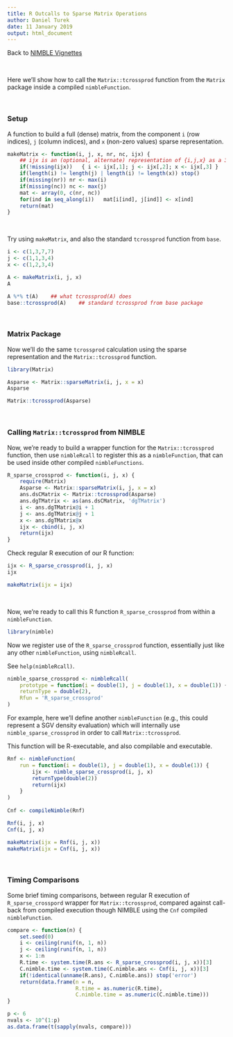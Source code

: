 ```yaml
---
title: R Outcalls to Sparse Matrix Operations
author: Daniel Turek
date: 11 January 2019
output: html_document
---
```


<!---
danielturek.github.io/public/sparseMatrixCall/sparseMatrixCall.html
-->

Back to [NIMBLE Vignettes](https://danielturek.github.io/public/nimble_vignettes.html)

\    


Here we'll show how to call the `Matrix::tcrossprod` function from the
`Matrix` package inside a compiled `nimbleFunction`.

\   

### Setup

A function to build a full (dense) matrix, from the component `i` (row
indices), `j` (column indices), and `x` (non-zero values) sparse representation.

```r
makeMatrix <- function(i, j, x, nr, nc, ijx) {
    ## ijx is an (optional, alternate) representation of {i,j,x} as a 3-column array
    if(!missing(ijx))   { i <- ijx[,1]; j <- ijx[,2]; x <- ijx[,3] }
    if(length(i) != length(j) | length(i) != length(x)) stop()
    if(missing(nr)) nr <- max(i)
    if(missing(nc)) nc <- max(j)
    mat <- array(0, c(nr, nc))
    for(ind in seq_along(i))   mat[i[ind], j[ind]] <- x[ind]
    return(mat)
}
```

\   

Try using `makeMatrix`, and also the standard `tcrossprod` function from `base`.

```r
i <- c(1,3,7,7)
j <- c(1,1,3,4)
x <- c(1,2,3,4)

A <- makeMatrix(i, j, x)
A

A %*% t(A)    ## what tcrossprod(A) does
base::tcrossprod(A)    ## standard tcrossprod from base package
```
\   

### Matrix Package

Now we'll do the same `tcrossprod` calculation using the sparse
representation and the `Matrix::tcrossprod` function.

```r
library(Matrix)

Asparse <- Matrix::sparseMatrix(i, j, x = x)
Asparse

Matrix::tcrossprod(Asparse)
```

\   

### Calling `Matrix::tcrossprod` from NIMBLE

Now, we're ready to build a wrapper function for the
`Matrix::tcrossprod` function, then use `nimbleRcall` to register
this as a `nimbleFunction`, that can be used inside other compiled `nimbleFunctions`.


```r
R_sparse_crossprod <- function(i, j, x) {
    require(Matrix)
    Asparse <- Matrix::sparseMatrix(i, j, x = x)
    ans.dsCMatrix <- Matrix::tcrossprod(Asparse)
    ans.dgTMatrix <- as(ans.dsCMatrix, 'dgTMatrix')
    i <- ans.dgTMatrix@i + 1
    j <- ans.dgTMatrix@j + 1
    x <- ans.dgTMatrix@x
    ijx <- cbind(i, j, x)
    return(ijx)
}
```

Check regular R execution of our R function:

```r
ijx <- R_sparse_crossprod(i, j, x)
ijx

makeMatrix(ijx = ijx)
```

\   

Now, we're ready to call this R function `R_sparse_crossprod` from
within a `nimbleFunction`.

```r
library(nimble)
```

Now we register use of the `R_sparse_crossprod` function, essentially just like any
other `nimbleFunction`, using `nimbleRcall`.

See `help(nimbleRcall)`.

```r
nimble_sparse_crossprod <- nimbleRcall(
    prototype = function(i = double(1), j = double(1), x = double(1)) {},
    returnType = double(2),
    Rfun = 'R_sparse_crossprod'
)
```

For example, here we'll define another `nimbleFunction` (e.g.,
this could represent a SGV density evaluation) which will internally
use `nimble_sparse_crossprod` in order to call `Matrix::tcrossprod`.

This function will be R-executable, and also compilable and executable.

```r
Rnf <- nimbleFunction(
    run = function(i = double(1), j = double(1), x = double(1)) {
        ijx <- nimble_sparse_crossprod(i, j, x)
        returnType(double(2))
        return(ijx)
    }
)
     
Cnf <- compileNimble(Rnf)

Rnf(i, j, x)
Cnf(i, j, x)

makeMatrix(ijx = Rnf(i, j, x))
makeMatrix(ijx = Cnf(i, j, x))
```

\   

### Timing Comparisons

Some brief timing comparisons, between regular R execution of
`R_sparse_crosspord` wrapper for `Matrix::tcrossprod`, compared
against call-back from compiled execution though NIMBLE using the
`Cnf` compiled `nimbleFunction`.

```r
compare <- function(n) {
    set.seed(0)
    i <- ceiling(runif(n, 1, n))
    j <- ceiling(runif(n, 1, n))
    x <- 1:n
    R.time <- system.time(R.ans <- R_sparse_crossprod(i, j, x))[3]
    C.nimble.time <- system.time(C.nimble.ans <- Cnf(i, j, x))[3]
    if(!identical(unname(R.ans), C.nimble.ans)) stop('error')
    return(data.frame(n = n,
                      R.time = as.numeric(R.time),
                      C.nimble.time = as.numeric(C.nimble.time)))
}

p <- 6
nvals <- 10^(1:p)
as.data.frame(t(sapply(nvals, compare)))
```

\   

\   

\   

\   

\   

\   

\   

\   

\   

\   

\   

\   



